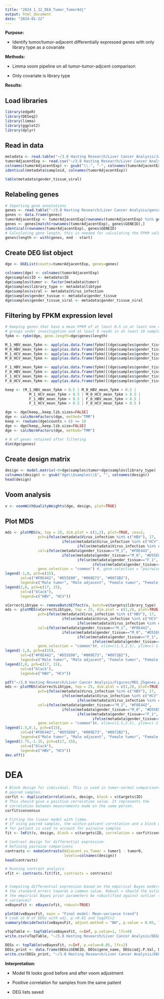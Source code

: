 ---
title: "2024_1_22_DEA_Tumor_TumorAdj"
output: html_document
date: "2024-01-22"
---

**Purpose:**

* Identify tumor/tumor-adjacent differentially expressed genes with only library type as a covariate

**Methods:**

* Limma voom pipeline on all tumor-tumor-adjcent comparison

* Only covariate is library type

**Results:**

## Load libraries

```{r, message=FALSE, warning=FALSE}
library(edgeR)
library(DESeq2)
library(limma)
library(ggplot2)
library(dplyr)
```

## Read in data

```{r}
metadata <- read.table("~/3.0 Hasting Research/Liver Cancer Analysis/Japan_HCC_metadata_QC_filtered.csv", row.names=1,header=TRUE, sep=",")
tumorAdjacentExp <- read.csv("~/3.0 Hasting Research/Liver Cancer Analysis/Japan_HCC_Salmon_Expression_QC_filtered.csv", row.names = 1, header=TRUE)
colnames(tumorAdjacentExp) <- gsub("\\.", "-", colnames(tumorAdjacentExp))
identical(metadata$sampleid, colnames(tumorAdjacentExp))

table(metadata$gender_tissue_viral)
```
## Relabeling genes
```{r}
# Importing gene annotations
genes <- read.table("~/3.0 Hasting Research/Liver Cancer Analysis/gencodeTranscripts.txt", header=TRUE, sep="\t")
genes <- data.frame(genes)
tumorAdjacentExp <- tumorAdjacentExp[rownames(tumorAdjacentExp) %in% genes$GENEID ,]
genes <- genes[match(rownames(tumorAdjacentExp), genes$GENEID),]
identical(rownames(tumorAdjacentExp), genes$GENEID)
# Calculating gene length, this is needed for calculating the FPKM values
genes$length <- with(genes, end - start)
```

## Create DEG list object
```{r}
dge <- DGEList(counts=tumorAdjacentExp, genes=genes)

colnames(dge) <- colnames(tumorAdjacentExp)
dge$samples$ID <- metadata$ID
dge$samples$tumor <- factor(metadata$tumor)
dge$samples$library_type <- metadata$libtype
dge$samples$viral <- metadata$Virus_infection
dge$samples$gender_tussue <- metadata$gender_tissue
dge$samples$gender_tissue_viral <- metadata$gender_tissue_viral
```

## Filtering by FPKM expression level
```{r}
# Keeping genes that have a mean FPKM of at least 0.5 in at least one of the
# groups under investigation and at least 6 reads in at least 10 samples
fpkm <- rpkm(dge, gene.length=dge$genes$length)

M_1_HBV_mean_fpkm <- apply(as.data.frame(fpkm)[(dge$samples$gender_tissue_viral=="M_1_HBV")],1,mean,na.rm=TRUE)
M_0_HBV_mean_fpkm <- apply(as.data.frame(fpkm)[(dge$samples$gender_tissue_viral=="M_0_HBV")],1,mean,na.rm=TRUE)
M_1_HCV_mean_fpkm <- apply(as.data.frame(fpkm)[(dge$samples$gender_tissue_viral=="M_1_HCV")],1,mean,na.rm=TRUE)
M_0_HCV_mean_fpkm <- apply(as.data.frame(fpkm)[(dge$samples$gender_tissue_viral=="M_0_HCV")],1,mean,na.rm=TRUE)

F_1_HBV_mean_fpkm <- apply(as.data.frame(fpkm)[(dge$samples$gender_tissue_viral=="F_1_HBV")],1,mean,na.rm=TRUE)
F_0_HBV_mean_fpkm <- apply(as.data.frame(fpkm)[(dge$samples$gender_tissue_viral=="F_0_HBV")],1,mean,na.rm=TRUE)
F_1_HCV_mean_fpkm <- apply(as.data.frame(fpkm)[(dge$samples$gender_tissue_viral=="F_1_HCV")],1,mean,na.rm=TRUE)
F_0_HCV_mean_fpkm <- apply(as.data.frame(fpkm)[(dge$samples$gender_tissue_viral=="F_0_HCV")],1,mean,na.rm=TRUE)

keep <- (M_1_HBV_mean_fpkm > 0.5 | M_0_HBV_mean_fpkm > 0.5 | 
           M_1_HCV_mean_fpkm > 0.5 | M_0_HCV_mean_fpkm > 0.5 |
           F_1_HBV_mean_fpkm > 0.5 | F_0_HBV_mean_fpkm > 0.5 |
           F_1_HCV_mean_fpkm > 0.5 | F_0_HCV_mean_fpkm > 0.5 )

dge <- dge[keep,,keep.lib.sizes=FALSE]
dge <- calcNormFactors(dge, method="TMM")
keep <- rowSums(dge$counts > 6) >= 10
dge <- dge[keep,,keep.lib.size=FALSE]
dge <- calcNormFactors(dge, method="TMM")

# N of genes retained after filtering
dim(dge$genes)
```

## Create design matrix
```{r}
design <- model.matrix(~0+dge$samples$tumor+dge$samples$library_type)
colnames(design) <- gsub("dge\\$samples\\$", "", colnames(design))
head(design)
```

## Voom analysis
```{r}
v <- voomWithQualityWeights(dge, design, plot=TRUE)
```

## Plot MDS

```{r}
mds <- plotMDS(v, top = 25, dim.plot = c(1,2), plot=TRUE, cex=2,
               pch=ifelse(metadata$Virus_infection %in% c("HBV"), 17,
                          ifelse(metadata$Virus_infection %in% c("HCV"), 15,
                                 ifelse(metadata$Virus_infection %in% c("both"), 16, 3))),
               col=ifelse(metadata$gender_tissue=="M_1", "#F0E442",
                          ifelse(metadata$gender_tissue=="M_0", "#D55E00",
                                 ifelse(metadata$gender_tissue=="F_1", "#009E73",
                                        ifelse(metadata$gender_tissue=="F_0", "#0072B2", "red")))),
               gene.selection = "common") #, gene.selection = "pairwise", labels=tissue,
legend(-1,0, pch=c(15), 
       col=c("#F0E442", "#D55E00", "#009E73", "#0072B2"),
       legend=c("Male tumor", "Male adjacent", "Female tumor", "Female adjacent"))
legend(2,0, pch=c(17, 15),
       col=c("black"),
       legend=c("HBV", "HCV"))

vCorrectLibtype <- removeBatchEffect(v, batch=v$targets$library_type)
mds <- plotMDS(vCorrectLibtype, top = 25, dim.plot = c(1,2), plot=TRUE, cex=2,
               pch=ifelse(metadata$Virus_infection %in% c("HBV"), 17,
                          ifelse(metadata$Virus_infection %in% c("HCV"), 15,
                                 ifelse(metadata$Virus_infection %in% c("both"), 16, 3))),
               col=ifelse(metadata$gender_tissue=="M_1", "#F0E442",
                          ifelse(metadata$gender_tissue=="M_0", "#D55E00",
                                 ifelse(metadata$gender_tissue=="F_1", "#009E73",
                                        ifelse(metadata$gender_tissue=="F_0", "#0072B2", "red")))),
               gene.selection = "common")#, xlim=c(1.5,2.5), ylim=c(-1.5,-1.0)) #, gene.selection = "pairwise", labels=tissue,
legend(-1,0, pch=c(15), 
       col=c("#F0E442", "#D55E00", "#009E73", "#0072B2"),
       legend=c("Male tumor", "Male adjacent", "Female tumor", "Female adjacent"))
legend(2,0, pch=c(17, 15),
       col=c("black"),
       legend=c("HBV", "HCV"))

pdf("~/3.0 Hasting Research/Liver Cancer Analysis/Figures/MDS_25genes.pdf")
mds <- plotMDS(vCorrectLibtype, top = 25, dim.plot = c(1,2), plot=TRUE, cex=2,
               pch=ifelse(metadata$Virus_infection %in% c("HBV"), 17,
                          ifelse(metadata$Virus_infection %in% c("HCV"), 15,
                                 ifelse(metadata$Virus_infection %in% c("both"), 16, 3))),
               col=ifelse(metadata$gender_tissue=="M_1", "#F0E442",
                          ifelse(metadata$gender_tissue=="M_0", "#D55E00",
                                 ifelse(metadata$gender_tissue=="F_1", "#009E73",
                                        ifelse(metadata$gender_tissue=="F_0", "#0072B2", "red")))),
               gene.selection = "common")#, xlim=c(1.5,2.5), ylim=c(-1.5,-1.0)) #, gene.selection = "pairwise", labels=tissue,
legend(1.5,0.1, pch=c(15), 
       col=c("#F0E442", "#D55E00", "#009E73", "#0072B2"),
       legend=c("Male tumor", "Male adjacent", "Female tumor", "Female adjacent"))
legend(2.75,-1.15, pch=c(17, 15),
       col=c("black"),
       legend=c("HBV", "HCV"))
dev.off()
```

# DEA
```{r}
# Block design for individual. This is used in tumor-normal comparisons with
# paired samples.
corfit <- duplicateCorrelation(v, design, block = v$targets$ID)
# This should give a positive correlation value. It represents the
# correlation between measurements made on the same person.
corfit$consensus

# Fitting the linear model with limma.
# If using paired samples, the within-patient correlation and a block design
# for patient is used to account for pairwise samples
fit <- lmFit(v, design, block = v$targets$ID, correlation = corfit$consensus)

# Contrast design for differential expression
# Defining pairwise comparisons
contrasts <- makeContrasts(Adjacent_vs_Tumor = tumor1 - tumor0,
                           levels=colnames(design))
head(contrasts)

# Running contrast analysis
vfit <- contrasts.fit(fit, contrasts = contrasts)


# Computing differential expression based on the empirical Bayes moderation of
# the standard errors towards a common value. Robust = should the estimation of
# the empirical Bayes prior parameters be robustified against outlier sample
# variances?
veBayesFit <- eBayes(vfit, robust=TRUE)

plotSA(veBayesFit, main = "Final model: Mean-variance trend")
# Look at N of DEGs with adj. p <0.01 and log2FC>2
summary(decideTests(veBayesFit, adjust.method = "BH", p.value = 0.05, lfc = 2))

vTopTable <- topTable(veBayesFit, n=Inf, p.value=1, lfc=0)
write.csv(vTopTable, "~/3.0 Hasting Research/Liver Cancer Analysis/DEGs/tumor_tumor_adj_p1_lfc0.csv")

DEGs <- topTable(veBayesFit, n=Inf, p.value=0.05, lfc=2)
DEGs_print <- data.frame(DEGs$GENEID, DEGs$gene_name, DEGs$adj.P.Val, DEGs$logFC)
write.csv(DEGs_print, "~/3.0 Hasting Research/Liver Cancer Analysis/DEGs/tumor_tumor_adj_p0.05_lfc2.csv")
```

**Interpretation:**

* Model fit looks good before and after voom adjustment

* Positive correlation for samples from the same patient

* DEG lists saved


